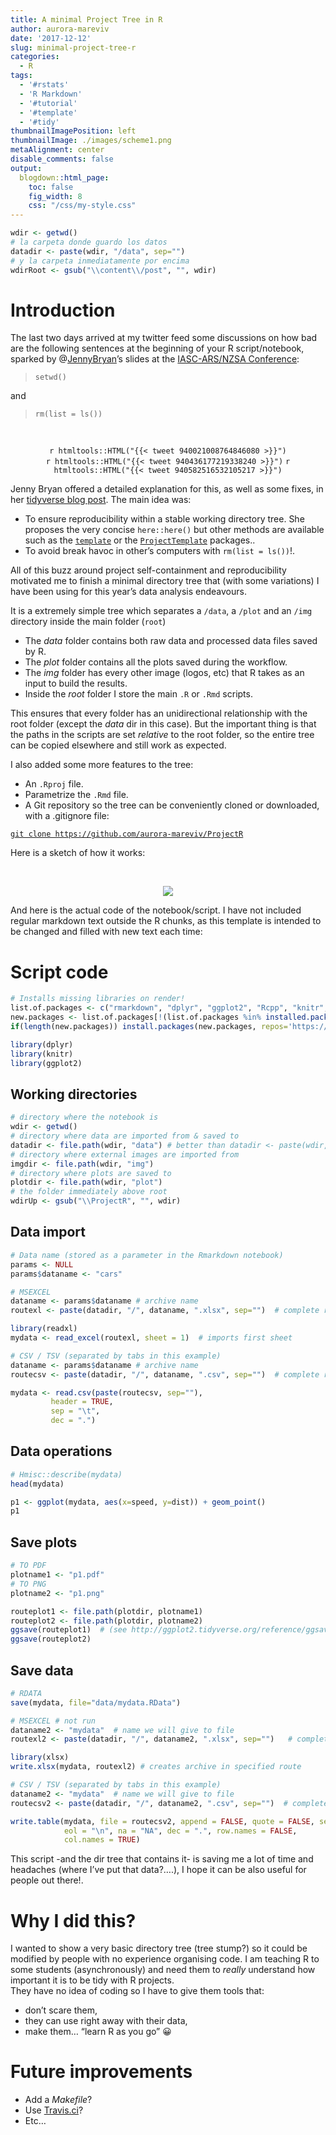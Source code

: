```yaml
---
title: A minimal Project Tree in R
author: aurora-mareviv
date: '2017-12-12'
slug: minimal-project-tree-r
categories:
  - R
tags:
  - '#rstats'
  - 'R Markdown'
  - '#tutorial'
  - '#template'
  - '#tidy'
thumbnailImagePosition: left
thumbnailImage: ./images/scheme1.png
metaAlignment: center
disable_comments: false
output:
  blogdown::html_page:
    toc: false
    fig_width: 8
    css: "/css/my-style.css"
---
```


```r
wdir <- getwd() 
# la carpeta donde guardo los datos
datadir <- paste(wdir, "/data", sep="")
# y la carpeta inmediatamente por encima
wdirRoot <- gsub("\\content\\/post", "", wdir) 
```


# Introduction &nbsp; <span class="fa fa-cogs"></span> 

The last two days arrived at my twitter feed some discussions on how bad are the following sentences at the beginning of your R script/notebook, sparked by @[JennyBryan](https://twitter.com/JennyBryan)'s slides at the [IASC-ARS/NZSA Conference](http://www.nzsa2017.com/):

> `setwd()`

and

> `rm(list = ls())`

<br>

<center>
`r htmltools::HTML("{{< tweet 940021008764846080 >}}")`  
`r htmltools::HTML("{{< tweet 940436177219338240 >}}")` 
`r htmltools::HTML("{{< tweet 940582516532105217 >}}")`
</center> 

Jenny Bryan offered a detailed explanation for this, as well as some fixes, in her [tidyverse blog post](https://www.tidyverse.org/articles/2017/12/workflow-vs-script/). The main idea was:  

- To ensure reproducibility within a stable working directory tree. She proposes the very concise `here::here()` but other methods are available such as the  [`template`](https://github.com/Pakillo/template) or the [`ProjectTemplate`](http://projecttemplate.net/getting_started.html) packages..   
- To avoid break havoc in other's computers with `rm(list = ls())`!.

All of this buzz around project self-containment and reproducibility motivated me to finish a minimal directory tree that (with some variations) I have been using for this year's data analysis endeavours.  

It is a extremely simple tree which separates a `/data`, a `/plot` and an `/img` directory inside the main folder (`root`)

- The *data* folder contains both raw data and processed data files saved by R. 
- The *plot* folder contains all the plots saved during the workflow. 
- The *img* folder has every other image (logos, etc) that R takes as an input to build the results. 
- Inside the *root* folder I store the main `.R` or `.Rmd` scripts.  

This ensures that every folder has an unidirectional relationship with the root folder (except the *data* dir in this case). But the important thing is that the paths in the scripts are set *relative* to the root folder, so the entire tree can be copied elsewhere and still work as expected.  

I also added some more features to the tree:  

- An `.Rproj` file.   
- Parametrize the `.Rmd` file.   
- A <span class="texttt">Git</span> repository so the tree can be conveniently cloned or downloaded, with a .gitignore file:   

<div class="button well alert alert-info text-center" id="myButton" onmouseover="alertWarning()"  onmouseout="alertInfo()">
[`git clone https://github.com/aurora-mareviv/ProjectR`](https://github.com/aurora-mareviv/ProjectR)  
</div>


Here is a sketch of how it works: 

<br>

<center>
![](/images/scheme.png)
</center> 


And here is the actual code of the notebook/script. I have not included regular markdown text outside the R chunks, as this template is intended to be changed and filled with new text each time:

# Script code &nbsp; <span class="fa fa-tree"></span> &nbsp; <span class="fa fa-wrench"></span>

```r
# Installs missing libraries on render!
list.of.packages <- c("rmarkdown", "dplyr", "ggplot2", "Rcpp", "knitr", "Hmisc", "readxl")
new.packages <- list.of.packages[!(list.of.packages %in% installed.packages()[,"Package"])]
if(length(new.packages)) install.packages(new.packages, repos='https://cran.rstudio.com/')
```

```r
library(dplyr)
library(knitr)
library(ggplot2)
```


## Working directories

```r
# directory where the notebook is
wdir <- getwd() 
# directory where data are imported from & saved to
datadir <- file.path(wdir, "data") # better than datadir <- paste(wdir, "/data", sep="")
# directory where external images are imported from
imgdir <- file.path(wdir, "img")
# directory where plots are saved to
plotdir <- file.path(wdir, "plot")
# the folder immediately above root
wdirUp <- gsub("\\ProjectR", "", wdir) 
```


## Data import

```r
# Data name (stored as a parameter in the Rmarkdown notebook)
params <- NULL
params$dataname <- "cars"
```

```r
# MSEXCEL
dataname <- params$dataname # archive name
routexl <- paste(datadir, "/", dataname, ".xlsx", sep="")  # complete route to archive

library(readxl)
mydata <- read_excel(routexl, sheet = 1)  # imports first sheet
```

```r
# CSV / TSV (separated by tabs in this example)
dataname <- params$dataname # archive name
routecsv <- paste(datadir, "/", dataname, ".csv", sep="")  # complete route to archive

mydata <- read.csv(paste(routecsv, sep=""), 
         header = TRUE, 
         sep = "\t",
         dec = ".")

```


## Data operations

```r
# Hmisc::describe(mydata)
head(mydata)
```

```r
p1 <- ggplot(mydata, aes(x=speed, y=dist)) + geom_point()
p1
```

## Save plots

```r
# TO PDF 
plotname1 <- "p1.pdf"
# TO PNG 
plotname2 <- "p1.png"

routeplot1 <- file.path(plotdir, plotname1)
routeplot2 <- file.path(plotdir, plotname2)
ggsave(routeplot1)  # (see http://ggplot2.tidyverse.org/reference/ggsave.html)
ggsave(routeplot2) 
```

## Save data

```r
# RDATA
save(mydata, file="data/mydata.RData")
```

```r
# MSEXCEL # not run
dataname2 <- "mydata"  # name we will give to file
routexl2 <- paste(datadir, "/", dataname2, ".xlsx", sep="")   # complete route to future archive

library(xlsx)
write.xlsx(mydata, routexl2) # creates archive in specified route
```

```r
# CSV / TSV (separated by tabs in this example)
dataname2 <- "mydata"  # name we will give to file
routecsv2 <- paste(datadir, "/", dataname2, ".csv", sep="")  # complete route to future archive

write.table(mydata, file = routecsv2, append = FALSE, quote = FALSE, sep = "\t ",
            eol = "\n", na = "NA", dec = ".", row.names = FALSE,
            col.names = TRUE)
```


This script -and the dir tree that contains it- is saving me a lot of time and headaches (where I've put that data?....), I hope it can be also useful for people out there!.   


# Why I did this?

I wanted to show a very basic directory tree (tree stump?) so it could be modified by people with no experience organising code. I am teaching R to some students (asynchronously) and need them to *really* understand how important it is to be tidy with R projects.  
They have no idea of coding so I have to give them tools that:  

- don't scare them,  
- they can use right away with their data,  
- make them... "learn R as you go" 😀   


# Future improvements

- Add a *Makefile*?
- Use [Travis.ci](https://travis-ci.org/)?  
- Etc...




